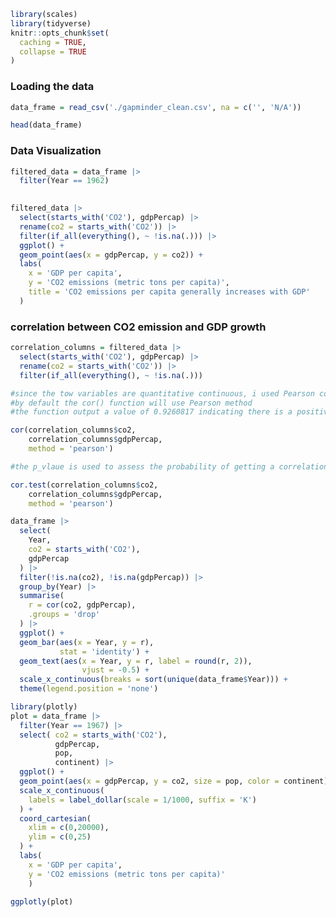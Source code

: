 ```r
library(scales)
library(tidyverse)
knitr::opts_chunk$set(
  caching = TRUE,
  collapse = TRUE
)
```

### Loading the data

```r
data_frame = read_csv('./gapminder_clean.csv', na = c('', 'N/A'))
```


```r
head(data_frame)
```

### Data Visualization
```r

filtered_data = data_frame |>
  filter(Year == 1962) 
  

filtered_data |>
  select(starts_with('CO2'), gdpPercap) |>
  rename(co2 = starts_with('CO2')) |>
  filter(if_all(everything(), ~ !is.na(.))) |>
  ggplot() +
  geom_point(aes(x = gdpPercap, y = co2)) +
  labs(
    x = 'GDP per capita',
    y = 'CO2 emissions (metric tons per capita)',
    title = 'CO2 emissions per capita generally increases with GDP'
  )
```




### correlation between CO2 emission and GDP growth
```r
correlation_columns = filtered_data |>
  select(starts_with('CO2'), gdpPercap) |>
  rename(co2 = starts_with('CO2')) |>
  filter(if_all(everything(), ~ !is.na(.)))

#since the tow variables are quantitative continuous, i used Pearson correlation
#by default the cor() function will use Pearson method
#the function output a value of 0.9260817 indicating there is a positive relation between the two variables (evolving in the same direction)

cor(correlation_columns$co2,
    correlation_columns$gdpPercap,
    method = 'pearson')

#the p_vlaue is used to assess the probability of getting a correlation coefficient as extreme as r, if we sample from a population when the null hypothesis r = 0 is true

cor.test(correlation_columns$co2,
    correlation_columns$gdpPercap,
    method = 'pearson')
```

```r

data_frame |>
  select(
    Year,
    co2 = starts_with('CO2'),
    gdpPercap
  ) |>
  filter(!is.na(co2), !is.na(gdpPercap)) |>
  group_by(Year) |>
  summarise(
    r = cor(co2, gdpPercap),
    .groups = 'drop'
  ) |>
  ggplot() +
  geom_bar(aes(x = Year, y = r),
           stat = 'identity') +
  geom_text(aes(x = Year, y = r, label = round(r, 2)),
                vjust = -0.5) +
  scale_x_continuous(breaks = sort(unique(data_frame$Year))) +
  theme(legend.position = 'none')
```

```r
library(plotly)
plot = data_frame |>
  filter(Year == 1967) |>
  select( co2 = starts_with('CO2'),
          gdpPercap,
          pop,
          continent) |>
  ggplot() +
  geom_point(aes(x = gdpPercap, y = co2, size = pop, color = continent)) +
  scale_x_continuous(
    labels = label_dollar(scale = 1/1000, suffix = 'K')
  ) +
  coord_cartesian(
    xlim = c(0,20000),
    ylim = c(0,25)
  ) +
  labs(
    x = 'GDP per capita',
    y = 'CO2 emissions (metric tons per capita)'
    )

ggplotly(plot) 
```
